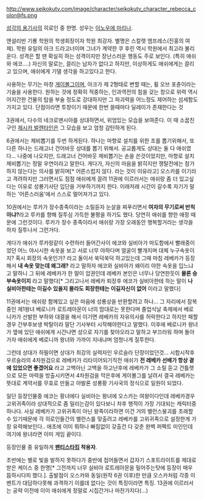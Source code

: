 {{{+1 Rebecca Randall(レベッカ・ランドール)}}}

http://www.seikokutv.com/image/character/seikokutv_character_rebecca_color@fs.png

[[성각의 용기사]]의 히로인 중 한명. 성우는 [[이노우에 마리나]].

앤설리반 기룡 학원의 학생회장이자 학원 최강자. 별명은 스칼렛 엠프레스(진홍의 여제). 학원 유일의 아크 드라고너이며 그녀가 계약한 쿠 후린 역시 학원에서 최고라 불리운다. 성격은 할 땐 확실히 하는 성격이지만 장난스러운 행동도 주로 보인다. (특히 애쉬와 에코....)
자신의 말로는, 끌리는 남자가 없다고 하지만, 이상하게도 애쉬에게는 끌리고 있으며, 애쉬에게 기댈 생각을 하고있다고 한다.

사용하는 무기는 마창 [[게이볼그]]이며, 아크가 제 2형태로 변할 때는, 휠 오브 포츈이라는 기술을 사용한다. 원하는 것에 정확히 적중하는, 인과역전의 힘을 갖는 창으로 위력 역시 어지간한 건물의 탑을 부술 정도로 강대하지만 그 파괴력을 어느정도 제어하는 섬세함도 가지고 있다. 단점이라면 투창이기 때문에 한번 쓸때마다 딜레이가 존재한다는 것 

3권에서, 다수의 네크로맨시아를 상대하면서, 위엄있는 모습을 보여준다. 이 때 소꿉친구인 [[제시카 발렌타인]]은 그 모습을 보고 엄청 감탄하게 된다.

6권에서는 제비뽑기를 두번 하게된다. 하나는 마향로 설치를 위한 조를 뽑기위해서, 또 다른 하나는 드래고너 건어바웃 상대를 뽑기 위해서. 공교롭게도 상대는 둘 다 애쉬였다...
나중에 나오지만, 드래고너 건어바웃 제비뽑기는 손을 쓴것이었지만, 마향로 설치 제비뽑기는 정말 우연이라고 말한다. 게다가, 자신의 마음을 밝히지만 쟁탈전에는 참가하지 않는다는 의사를 밝히며[* 어른스럽지 않다. 라는 것이 이유라고] 오스카를 이기라고 격려하지만 그러면서도 점점 애쉬에게 끌려 11권에 이르러서는 애쉬랑 좀 더 있고싶다는 이유로 성룡기사단 입단을 거부하기까지 한다. 이래저래 시간이 갈수록 자기가 말하는 '어른스러움'에서 스스로 멀어져가고 있다.


10권에서는 루카가 장수종족이라는 소릴듣자 눈살을 찌푸리면서 '''여자의 무기로써 반칙 아냐?'''라고 루카를 향해 질투심 가득한 불평을 하기도 했다. 당연히 애쉬를 향한 애정 때문에 그런것이다. 루카가 장수 종족이라서 애쉬랑 가장 오래동안 행복할거라는 생각을 하자 질투나서 그런거다.

게다가 애쉬가 루카랑같이 수련하러 들어간사이 에코와 실비아가 마도함에서 빨래중이었던 어느 야시시한 속옷을 보고 서로 너무 야하다며 얼굴이 빨개지며 대체 누구속옷이지? 혹시 회장의 속옷인가? 라고 둘이서 쑥덕쑥덕 하고있는데 그때 마침 레베카가 등장해서 '''내 속옷 맞는데 왜그래?''' 라고 말하자 에코와 실비아가 왜이리 야한 속옷을 입느냐고 말하니 그 뒤에 레베카가 한 말이 압권인데 레베카 본인은 너무나 당연한듯이 '''물론 승부속옷이지''' 라고 말했다[* 그리고나서 레베카 퇴장후 에코가 실비아한테 하는 말이 ''' 나 실비아한테는 이길수 있을지 몰라도 회장한테는 이길자신이 없어''' 이라고 말했다]

11권에서는 애쉬랑 함께있고 싶은 마음에 성룡상을 반환할려고 하나... 그 자리에서 잠복 중인 제1왕녀 베로니카 로트레아몬이 너의 맘대로는 못한다며 졸업식날 축제에서 베로니카가 선발한 부하와 대결을 해서 이기면 레베카의 자유의사를 허락한다고 하지만 패할 경우 간부후보생 박탈이라 말단 기사부터 시작해야한다고 말했다. 이후에 베로니카 왕녀가 옆에 있던 애쉬에게 시간나면 성으로 자기를 찾아오라고 말하고 부끄러워 하며 돌아가자 애쉬에게 베로니까 왕녀와 가까이 지내냐며 엄청나게 질투한다.

그런데 상대가 하필이면 상대가 최강의 실력자인 우르슬라 단장이었던것... 시합시작후 우르슬라의 4차원검으로 레베카가 리타이어되기직전 애쉬가 '''전 레베카 선배가 항상 곁에 있었으면 좋겠어요''' 라고 고백아닌 고백을 하고난후에 레베카가 그 소릴 듣고 건틀렛으로 모든 마력을 방출시키면서 4차원검을 막은후에 게이볼그를 날려서 결국 레베카는 뜻대로 계약서를 무효로 만들고 아발론 성룡황 기사국의 정식으로 일원이 되었다.

일단 등장인물중 에코는 황녀에다 실비아는 왕녀에 오스카는 여왕이다인데 레베카경우 고위귀족이라 상대적으로 좀 밀리는감이 있다보니 차후 행적이 가장 기대되는 캐릭터중 하나다. 사실 레베카가 고위귀족이 아닌 왕족이라하면 이건 거의 밸런스붕괴를 초래할 수 있기때문에 각 히로인들간의 밸런스를 맞출려고 레베카를 고위귀족으로 설정한게 가장 유력해보인다.. 애초에 이미 뭐하나 빠짐없이 갖출건 다 갖춘 완벽 퍼펙트 미인인데 여기에 왕녀라면 이미 게임 끝이다.

등장인물 중 유일하게 '''[[팬티스타킹]] 착용자'''.

초반에는 별로 빛을 발하지 못하다가 중반에 접어들면서 갑자기 스포트라이트를 제대로 받은 케이스 중 한명[* 그전까지 너무 실비아 로트레아몬을 밀어주는탓에 등장이 매우 뜸하시다피 했다.]. 출발점이 오스카와 동일(원작 6권 이후)한 만큼 오스카처럼 각종 이벤트가 대담하다못해 과격하기 이를데 없다는 것이 특징이라면 특징. 13권에 이르러서는 공략 이전에 이미 애쉬에게 정말로 시집간거나 마찬가지다(...)
